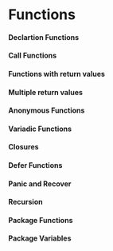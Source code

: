 # Functions

#### Declartion Functions

#### Call Functions

#### Functions with return values 

#### Multiple return values

#### Anonymous Functions

#### Variadic Functions

#### Closures

#### Defer Functions

#### Panic and Recover

#### Recursion

#### Package Functions

#### Package Variables
